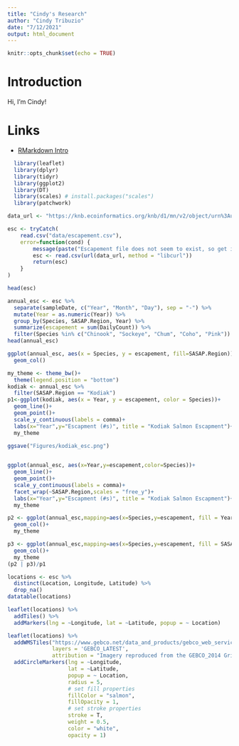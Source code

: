 ```yaml
---
title: "Cindy's Research"
author: "Cindy Tribuzio"
date: "7/12/2021"
output: html_document
---
```


```r
knitr::opts_chunk$set(echo = TRUE)
```

# Introduction
Hi, I'm Cindy!

# Links

* [RMarkdown Intro](R/rmarkdown-intro.html)

```r
  library(leaflet)
  library(dplyr)
  library(tidyr)
  library(ggplot2)
  library(DT)
  library(scales) # install.packages("scales")
  library(patchwork)
```

```r
data_url <- "https://knb.ecoinformatics.org/knb/d1/mn/v2/object/urn%3Auuid%3Af119a05b-bbe7-4aea-93c6-85434dcb1c5e"

esc <- tryCatch(
    read.csv("data/escapement.csv"),
    error=function(cond) {
        message(paste("Escapement file does not seem to exist, so get it from the KNB."))
        esc <- read.csv(url(data_url, method = "libcurl"))
        return(esc)
    }
)

head(esc)
```

```r
annual_esc <- esc %>% 
  separate(sampleDate, c("Year", "Month", "Day"), sep = "-") %>% 
  mutate(Year = as.numeric(Year)) %>% 
  group_by(Species, SASAP.Region, Year) %>% 
  summarize(escapement = sum(DailyCount)) %>% 
  filter(Species %in% c("Chinook", "Sockeye", "Chum", "Coho", "Pink"))
head(annual_esc)
```
```r
ggplot(annual_esc, aes(x = Species, y = escapement, fill=SASAP.Region)) +
  geom_col()
```
```r
my_theme <- theme_bw()+
  theme(legend.position = "bottom")
kodiak <- annual_esc %>% 
  filter(SASAP.Region == "Kodiak")
p1<-ggplot(kodiak, aes(x = Year, y = escapement, color = Species))+
  geom_line()+
  geom_point()+
  scale_y_continuous(labels = comma)+
  labs(x="Year",y="Escapment (#s)", title = "Kodiak Salmon Escapment")+
  my_theme

ggsave("Figures/kodiak_esc.png")
  
```
```r
ggplot(annual_esc, aes(x=Year,y=escapement,color=Species))+
  geom_line()+
  geom_point()+
  scale_y_continuous(labels = comma)+
  facet_wrap(~SASAP.Region,scales = "free_y")+
  labs(x="Year",y="Escapment (#s)", title = "Kodiak Salmon Escapment")+
  my_theme
```

```r
p2 <- ggplot(annual_esc,mapping=aes(x=Species,y=escapement, fill = Year))+
  geom_col()+
  my_theme

p3 <- ggplot(annual_esc,mapping=aes(x=Species,y=escapement, fill = SASAP.Region))+
  geom_col()+
  my_theme
(p2 | p3)/p1
```

```r
locations <- esc %>% 
  distinct(Location, Longitude, Latitude) %>% 
  drop_na()
datatable(locations)
```
```r
leaflet(locations) %>% 
  addTiles() %>% 
  addMarkers(lng = ~Longitude, lat = ~Latitude, popup = ~ Location)
```
  
```r
leaflet(locations) %>% 
  addWMSTiles("https://www.gebco.net/data_and_products/gebco_web_services/web_map_service/mapserv?",
              layers = 'GEBCO_LATEST',
              attribution = "Imagery reproduced from the GEBCO_2014 Grid, version 20150318, www.gebco.net") %>%
  addCircleMarkers(lng = ~Longitude,
                   lat = ~Latitude,
                   popup = ~ Location,
                   radius = 5,
                   # set fill properties
                   fillColor = "salmon",
                   fillOpacity = 1,
                   # set stroke properties
                   stroke = T,
                   weight = 0.5,
                   color = "white",
                   opacity = 1)
```
  
  